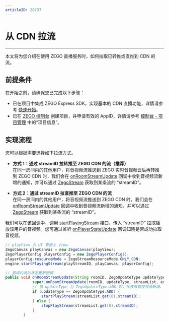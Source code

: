 ```yaml
---
articleID: 20737
---
```

# 从 CDN 拉流

- - -

本文将为您介绍在使用 ZEGO 直播服务时，如何拉取已转推或直推到 CDN 的流。

## 前提条件

在开始之前，请确保您已完成以下步骤：

- 已在项目中集成 ZEGO Express SDK，实现基本的 CDN 直播功能，详情请参考 [快速开始](!QuickStart_LiveStreaming)。
- 已在 [ZEGO 控制台](https://console.zego.im) 创建项目，并申请有效的 AppID，详情请参考 [控制台 - 项目管理](/console/project-info) 中的“项目信息”。


## 实现流程

您可以根据需要选择如下拉流方式。

- **方式 1：通过 streamID 拉转推至 ZEGO CDN 的流（推荐）**   
     在同一房间内的其他用户，将音视频流推送到 ZEGO 实时音视频云后再转推到 ZEGO CDN 时，我们会在 [onRoomStreamUpdate](https://doc-zh.zego.im/article/api?doc=Express_Video_SDK_API~java_android~class~IZegoEventHandler#on-room-stream-update) 回调中收到音视频流新增的通知，并可以通过 [ZegoStream](https://doc-zh.zego.im/article/api?doc=Express_Video_SDK_API~java_android~class~ZegoStream) 获取到某条流的 “streamID”。

- **方式 2：通过 streamID 拉直推至 ZEGO CDN 的流**   
     在同一房间内的其他用户，将音视频流推送到 ZEGO CDN 时，我们会在 [onRoomStreamUpdate](https://doc-zh.zego.im/article/api?doc=Express_Video_SDK_API~java_android~class~IZegoEventHandler#on-room-stream-update) 回调中收到音视频流新增的通知，并可以通过 [ZegoStream](https://doc-zh.zego.im/article/api?doc=Express_Video_SDK_API~java_android~class~ZegoStream) 获取到某条流的 “streamID”。


我们可以在该回调中，调用 [startPlayingStream](https://doc-zh.zego.im/article/api?doc=Express_Video_SDK_API~java_android~class~ZegoExpressEngine#start-playing-stream) 接口，传入 “streamID” 拉取播放该用户的音视频。您可通过监听 [onPlayerStateUpdate](https://doc-zh.zego.im/article/api?doc=Express_Video_SDK_API~java_android~class~IZegoEventHandler#on-player-state-update) 回调知晓是否成功拉取音视频。

```Java
// playView 为 UI 界面上 View.
ZegoCanvas playCanvas = new ZegoCanvas(playView);
ZegoPlayerConfig playerConfig = new ZegoPlayerConfig();
playerConfig.resourceMode = ZegoStreamResourceMode.ONLY_CDN;
engine.startPlayingStream(playStreamID, playCanvas, playerConfig);

// 房间内流的状态更新回调
public void onRoomStreamUpdate(String roomID, ZegoUpdateType updateType, ArrayList<ZegoStream> streamList, JSONObject extendedData) {
            super.onRoomStreamUpdate(roomID, updateType, streamList, extendedData);
            // 当 updateType 为 ZegoUpdateType.ADD 时，代表有音视频流新增，此时我们可以调用 startPlayingStream 接口拉取播放该音视频流
            if (updateType == ZegoUpdateType.ADD) {
                startPlayStream(streamList.get(0).streamID);
            } else {
                stopPlayStream(streamList.get(0).streamID);
            }
        }
```
